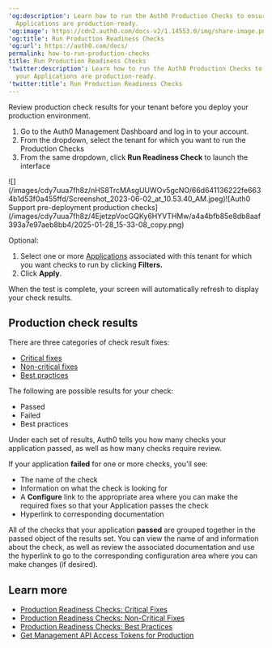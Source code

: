 ---
'og:description': Learn how to run the Auth0 Production Checks to ensure that your
  Applications are production-ready.
'og:image': https://cdn2.auth0.com/docs-v2/1.14553.0/img/share-image.png
'og:title': Run Production Readiness Checks
'og:url': https://auth0.com/docs/
permalink: how-to-run-production-checks
title: Run Production Readiness Checks
'twitter:description': Learn how to run the Auth0 Production Checks to ensure that
  your Applications are production-ready.
'twitter:title': Run Production Readiness Checks
---
Review production check results for your tenant before you deploy your production environment.

1. Go to the Auth0 Management Dashboard and log in to your account.
2. From the dropdown, select the tenant for which you want to run the Production Checks
3. From the same dropdown, click **Run Readiness Check** to launch the interface

<Frame>![](/images/cdy7uua7fh8z/nHS8TrcMAsgUUWOv5gcNO/66d641136222fe6634b1d53f0a455ffd/Screenshot_2023-06-02_at_10.53.40_AM.jpeg)</Frame><Frame>![Auth0 Support pre-deployment production checks](/images/cdy7uua7fh8z/4EjetzpVocGQKy6HYVTHMw/a4a4bfb85e8db8aaf393a7e97aeb8bb4/2025-01-28_15-33-08_copy.png)</Frame>

Optional:

1. Select one or more [Applications](/docs/get-started/applications) associated with this tenant for which you want checks to run by clicking **Filters.**
2. Click **Apply**.

When the test is complete, your screen will automatically refresh to display your check results.

## Production check results

There are three categories of check result fixes:

* [Critical fixes](/docs/deploy-monitor/pre-deployment-checks/production-check-required-fixes)
* [Non-critical fixes](/docs/deploy-monitor/pre-deployment-checks/production-check-recommended-fixes)
* [Best practices](/docs/deploy-monitor/pre-deployment-checks/production-checks-best-practices)

The following are possible results for your check:

* Passed
* Failed
* Best practices

Under each set of results, Auth0 tells you how many checks your application passed, as well as how many checks require review.

If your application **failed** for one or more checks, you'll see:

* The name of the check
* Information on what the check is looking for
* A **Configure** link to the appropriate area where you can make the required fixes so that your Application passes the check
* Hyperlink to corresponding documentation

All of the checks that your application **passed** are grouped together in the passed object of the results set. You can view the name of and information about the check, as well as review the associated documentation and use the hyperlink to go to the corresponding configuration area where you can make changes (if desired).

## Learn more

* [Production Readiness Checks: Critical Fixes](/docs/deploy-monitor/pre-deployment-checks/production-check-required-fixes)
* [Production Readiness Checks: Non-Critical Fixes](/docs/deploy-monitor/pre-deployment-checks/production-check-recommended-fixes)
* [Production Readiness Checks: Best Practices](/docs/deploy-monitor/pre-deployment-checks/production-checks-best-practices)
* [Get Management API Access Tokens for Production](/docs/secure/tokens/access-tokens/management-api-access-tokens/get-management-api-access-tokens-for-production)